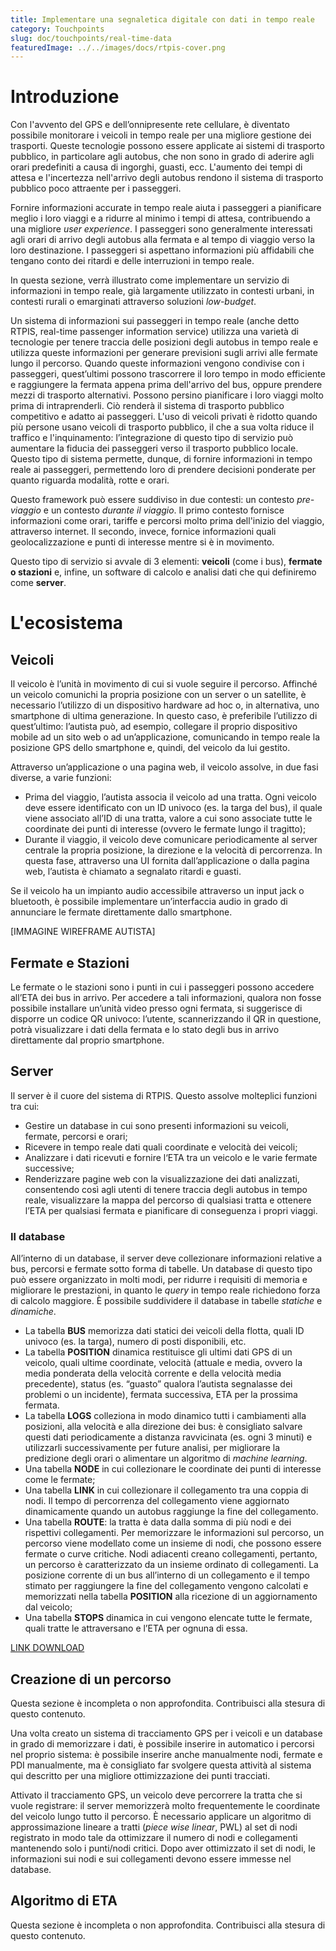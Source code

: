 ```yaml
---
title: Implementare una segnaletica digitale con dati in tempo reale
category: Touchpoints
slug: doc/touchpoints/real-time-data
featuredImage: ../../images/docs/rtpis-cover.png
---
```



# Introduzione

Con l'avvento del GPS e dell’onnipresente rete cellulare, è diventato possibile monitorare i veicoli in tempo reale per una migliore gestione dei trasporti. Queste tecnologie possono essere applicate ai sistemi di trasporto pubblico, in particolare agli autobus, che non sono in grado di aderire agli orari predefiniti a causa di ingorghi, guasti, ecc. L'aumento dei tempi di attesa e l'incertezza nell'arrivo degli autobus rendono il sistema di trasporto pubblico poco attraente per i passeggeri.

Fornire informazioni accurate in tempo reale aiuta i passeggeri a pianificare meglio i loro viaggi e a ridurre al minimo i tempi di attesa, contribuendo a una migliore _user experience_. I passeggeri sono generalmente interessati agli orari di arrivo degli autobus alla fermata e al tempo di viaggio verso la loro destinazione. I passeggeri si aspettano informazioni più affidabili che tengano conto dei ritardi e delle interruzioni in tempo reale.

In questa sezione, verrà illustrato come implementare un servizio di informazioni in tempo reale, già largamente utilizzato in contesti urbani, in contesti rurali o emarginati attraverso soluzioni _low-budget_.

Un sistema di informazioni sui passeggeri in tempo reale (anche detto RTPIS, real-time passenger information service) utilizza una varietà di tecnologie per tenere traccia delle posizioni degli autobus in tempo reale e utilizza queste informazioni per generare previsioni sugli arrivi alle fermate lungo il percorso. Quando queste informazioni vengono condivise con i passeggeri, quest’ultimi possono trascorrere il loro tempo in modo efficiente e raggiungere la fermata appena prima dell'arrivo del bus, oppure prendere mezzi di trasporto alternativi. Possono persino pianificare i loro viaggi molto prima di intraprenderli. Ciò renderà il sistema di trasporto pubblico competitivo e adatto ai passeggeri. L'uso di veicoli privati è ridotto quando più persone usano veicoli di trasporto pubblico, il che a sua volta riduce il traffico e l'inquinamento: l’integrazione di questo tipo di servizio può aumentare la fiducia dei passeggeri verso il trasporto pubblico locale. Questo tipo di sistema permette, dunque, di fornire informazioni in tempo reale ai passeggeri, permettendo loro di prendere decisioni ponderate per quanto riguarda modalità, rotte e orari.

<Immagine src="rtpis-map.png" caption="ullala" />

Questo framework può essere suddiviso in due contesti: un contesto _pre-viaggio_ e un contesto _durante il viaggio_. Il primo contesto fornisce informazioni come orari, tariffe e percorsi molto prima dell'inizio del viaggio, attraverso internet. Il secondo, invece, fornice informazioni quali geolocalizzazione e punti di interesse mentre si è in movimento.

Questo tipo di servizio si avvale di 3 elementi: **veicoli** (come i bus), **fermate o stazioni** e, infine, un software di calcolo e analisi dati che qui definiremo come **server**.

# L'ecosistema

## Veicoli

Il veicolo è l’unità in movimento di cui si vuole seguire il percorso. Affinché un veicolo comunichi la propria posizione con un server o un satellite, è necessario l’utilizzo di un dispositivo hardware ad hoc o, in alternativa, uno smartphone di ultima generazione. In questo caso, è preferibile l’utilizzo di quest’ultimo: l’autista può, ad esempio, collegare il proprio dispositivo mobile ad un sito web o ad un’applicazione, comunicando in tempo reale la posizione GPS dello smartphone e, quindi, del veicolo da lui gestito.

Attraverso un’applicazione o una pagina web, il veicolo assolve, in due fasi diverse, a varie funzioni:

- Prima del viaggio, l’autista associa il veicolo ad una tratta. Ogni veicolo deve essere identificato con un ID univoco (es. la targa del bus), il quale viene associato all’ID di una tratta, valore a cui sono associate tutte le coordinate dei punti di interesse (ovvero le fermate lungo il tragitto);
- Durante il viaggio, il veicolo deve comunicare periodicamente al server centrale la propria posizione, la direzione e la velocità di percorrenza. In questa fase, attraverso una UI fornita dall’applicazione o dalla pagina web, l’autista è chiamato a segnalato ritardi e guasti.

<Callout title="Pro Tips" color="yellow">
  Se il veicolo ha un impianto audio accessibile attraverso un input jack o
  bluetooth, è possibile implementare un’interfaccia audio in grado di
  annunciare le fermate direttamente dallo smartphone.
</Callout>

[IMMAGINE WIREFRAME AUTISTA]

## Fermate e Stazioni

Le fermate o le stazioni sono i punti in cui i passeggeri possono accedere all’ETA dei bus in arrivo. Per accedere a tali informazioni, qualora non fosse possibile installare un’unità video presso ogni fermata, si suggerisce di disporre un codice QR univoco: l’utente, scannerizzando il QR in questione, potrà visualizzare i dati della fermata e lo stato degli bus in arrivo direttamente dal proprio smartphone.

<Immagine src="rtpis-wireframe2.png" caption="ullala" />

## Server

Il server è il cuore del sistema di RTPIS. Questo assolve molteplici funzioni tra cui:

- Gestire un database in cui sono presenti informazioni su veicoli, fermate, percorsi e orari;
- Ricevere in tempo reale dati quali coordinate e velocità dei veicoli;
- Analizzare i dati ricevuti e fornire l‘ETA tra un veicolo e le varie fermate successive;
- Renderizzare pagine web con la visualizzazione dei dati analizzati, consentendo così agli utenti di tenere traccia degli autobus in tempo reale, visualizzare la mappa del percorso di qualsiasi tratta e ottenere l’ETA per qualsiasi fermata e pianificare di conseguenza i propri viaggi.

### Il database

All’interno di un database, il server deve collezionare informazioni relative a bus, percorsi e fermate sotto forma di tabelle. Un database di questo tipo può essere organizzato in molti modi, per ridurre i requisiti di memoria e migliorare le prestazioni, in quanto le _query_ in tempo reale richiedono forza di calcolo maggiore. È possibile suddividere il database in tabelle _statiche_ e _dinamiche_.

- La tabella **BUS** memorizza dati statici dei veicoli della flotta, quali ID univoco (es. la targa), numero di posti disponibili, etc.
- La tabella **POSITION** dinamica restituisce gli ultimi dati GPS di un veicolo, quali ultime coordinate, velocità (attuale e media, ovvero la media ponderata della velocità corrente e della velocità media precedente), status (es. “guasto” qualora l’autista segnalasse dei problemi o un incidente), fermata successiva, ETA per la prossima fermata.
- La tabella **LOGS** colleziona in modo dinamico tutti i cambiamenti alla posizioni, alla velocità e alla direzione dei bus: è consigliato salvare questi dati periodicamente a distanza ravvicinata (es. ogni 3 minuti) e utilizzarli successivamente per future analisi, per migliorare la predizione degli orari o alimentare un algoritmo di _machine learning_.
- Una tabella **NODE** in cui collezionare le coordinate dei punti di interesse come le fermate;
- Una tabella **LINK** in cui collezionare il collegamento tra una coppia di nodi. Il tempo di percorrenza del collegamento viene aggiornato dinamicamente quando un autobus raggiunge la fine del collegamento.
- Una tabella **ROUTE**: la tratta è data dalla somma di più nodi e dei rispettivi collegamenti. Per memorizzare le informazioni sul percorso, un percorso viene modellato come un insieme di nodi, che possono essere fermate o curve critiche. Nodi adiacenti creano collegamenti, pertanto, un percorso è caratterizzato da un insieme ordinato di collegamenti. La posizione corrente di un bus all’interno di un collegamento e il tempo stimato per raggiungere la fine del collegamento vengono calcolati e memorizzati nella tabella **POSITION** alla ricezione di un aggiornamento dal veicolo;
- Una tabella **STOPS** dinamica in cui vengono elencate tutte le fermate, quali tratte le attraversano e l’ETA per ognuna di essa.

[LINK DOWNLOAD](https://drive.google.com/open?id=1G7X6Rz0YltCWXar8JfdWOopPaaaM5UqbzS9L61jMvCQ)
[](https://drive.google.com/open?id=1G7X6Rz0YltCWXar8JfdWOopPaaaM5UqbzS9L61jMvCQ)

## Creazione di un percorso

<Callout color="grey">
  Questa sezione è incompleta o non approfondita. Contribuisci alla stesura di
  questo contenuto.
</Callout>

Una volta creato un sistema di tracciamento GPS per i veicoli e un database in grado di memorizzare i dati, è possibile inserire in automatico i percorsi nel proprio sistema: è possibile inserire anche manualmente nodi, fermate e PDI manualmente, ma è consigliato far svolgere questa attività al sistema qui descritto per una migliore ottimizzazione dei punti tracciati.

Attivato il tracciamento GPS, un veicolo deve percorrere la tratta che si vuole registrare: il server memorizzerà molto frequentemente le coordinate del veicolo lungo tutto il percorso. È necessario applicare un algoritmo di approssimazione lineare a tratti (_piece wise linear_, PWL) al set di nodi registrato in modo tale da ottimizzare il numero di nodi e collegamenti mantenendo solo i punti/nodi critici. Dopo aver ottimizzato il set di nodi, le informazioni sui nodi e sui collegamenti devono essere immesse nel database.

<Immagine src="rtpis-pwl.png" />

## Algoritmo di ETA

<Callout color="grey">
  Questa sezione è incompleta o non approfondita. Contribuisci alla stesura di
  questo contenuto.
</Callout>
